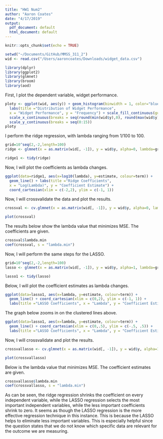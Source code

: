 ```yaml
---
title: "HW1 Num2"
author: "Aaron Coates"
date: "4/17/2019"
output:
  pdf_document: default
  html_document: default
---
```


```r
knitr::opts_chunk$set(echo = TRUE)
```

```r
setwd("~/Documents/GitHub/MMSS_311_2")
wid <- read.csv("/Users/aaroncoates/Downloads/widget_data.csv")

library(dplyr)
library(ggplot2)
library(glmnet)
library(broom)
library(aod)
```

First, I plot the dependent variable, widget performance.
```r
ploty <- ggplot(wid, aes(y)) + geom_histogram(binwidth = 1, color="blue", aes(fill = ..x..)) +
  labs(title ="Distribution of Widget Performance", 
  x = "Widget Performance", y = "Frequency") + scale_fill_continuous(guide=FALSE) +
  scale_x_continuous(breaks = seq(round(min(wid$y),0), round(max(wid$y),0), by = 1)) +
  scale_y_continuous(breaks = seq(0:15))
ploty
```

I perform the ridge regression, with lambda ranging from 1/100 to 100.
```r
grid=10^seq(2,-2,length=100)
ridge <- glmnet(x = as.matrix(wid[, -1]), y = wid$y, alpha=0, lambda=grid)
```

```r
ridge1 <- tidy(ridge)
```

Now, I will plot the coefficients as lambda changes.
```r
ggplot(data=ridge1, aes(x=log10(lambda), y=estimate, colour=term)) + 
  geom_line() + labs(title ="Ridge Coefficients", 
  x = "Log(Lambda)", y = "Coefficient Estimate") +
  coord_cartesian(xlim = c(-2,2), ylim = c(-1, 1))
```

Now, I will crossvalidate the data and plot the results.
```r
crossval <- cv.glmnet(x = as.matrix(wid[, -1]), y = wid$y, alpha=0, lambda=grid)
```
```r
plot(crossval)
```

The results below show the lambda value that minimizes MSE. 
The coefficients are given.
```r
crossval$lambda.min
coef(crossval, s = "lambda.min")
```

Now, I will perform the same steps for the LASSO.
```r
grid=10^seq(2,-2,length=100)
lasso <- glmnet(x = as.matrix(wid[, -1]), y = wid$y, alpha=1, lambda=grid)
```

```r
lasso1 <- tidy(lasso)
```

Below, I will plot the coefficient estimates as lambda changes.
```r
ggplot(data=lasso1, aes(x=lambda, y=estimate, colour=term)) + 
  geom_line() + coord_cartesian(xlim = c(0,2), ylim = c(-1, 1)) +
  labs(title ="LASSO Coefficients", x = "Lambda", y = "Coefficient Estimate")
```

The graph below zooms in on the clustered lines above.
```r
ggplot(data=lasso1, aes(x=lambda, y=estimate, colour=term)) + 
  geom_line() + coord_cartesian(xlim = c(0,.5), ylim = c(-.5, .5)) + 
  labs(title ="LASSO Coefficients", x = "Lambda", y = "Coefficient Estimate")
```

Now, I will crossvalidate and plot the results.
```r
crossvallasso <- cv.glmnet(x = as.matrix(wid[, -1]), y = wid$y, alpha=1, lambda=grid)
```
```r
plot(crossvallasso)
```

Below is the lambda value that minimizes MSE. The coefficient estimates are given.
```r
crossvallasso$lambda.min
coef(crossvallasso, s = "lambda.min")
```

As can be seen, the ridge regression shrinks the coefficient on every independent variable, while the LASSO regression selects the most important independent variables, while the less important coefficients shrink to zero. It seems as though the LASSO regression is the more effective regression technique in this instance. This is because the LASSO helps to eliminate less important variables. This is especially helpful since the question states that we do not know which specific data are relevant for the outcome we are measuring.
